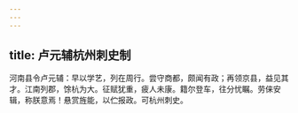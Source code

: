 ```yaml
---
---
---
```

title: 卢元辅杭州刺史制
---



河南县令卢元辅：早以学艺，列在周行。尝守商都，颇闻有政；再领京县，益见其才。江南列郡，馀杭为大。征赋犹重，疲人未康。籍尔登车，往分忧瞩。劳俫安辑，称朕意焉！悬赏旌能，以伫报政。可杭州刺史。